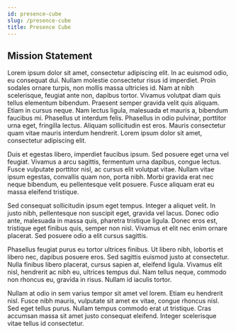 ```yaml
---
id: presence-cube
slug: /presence-cube
title: Presence Cube
---
```



<CanvasBanner marginTop="10px">

## Mission Statement

</CanvasBanner>


Lorem ipsum dolor sit amet, consectetur adipiscing elit. In ac euismod odio, eu consequat dui. Nullam molestie consectetur risus id imperdiet. Proin sodales ornare turpis, non mollis massa ultricies id. Nam at nibh scelerisque, feugiat ante non, dapibus tortor. Vivamus volutpat diam quis tellus elementum bibendum. Praesent semper gravida velit quis aliquam. Etiam in cursus neque. Nam lectus ligula, malesuada et mauris a, bibendum faucibus mi. Phasellus ut interdum felis. Phasellus in odio pulvinar, porttitor urna eget, fringilla lectus. Aliquam sollicitudin est eros. Mauris consectetur quam vitae mauris interdum hendrerit. Lorem ipsum dolor sit amet, consectetur adipiscing elit.

Duis et egestas libero, imperdiet faucibus ipsum. Sed posuere eget urna vel feugiat. Vivamus a arcu sagittis, fermentum urna dapibus, congue lectus. Fusce vulputate porttitor nisl, ac cursus elit volutpat vitae. Nullam vitae ipsum egestas, convallis quam non, porta nibh. Morbi gravida erat nec neque bibendum, eu pellentesque velit posuere. Fusce aliquam erat eu massa eleifend tristique.

Sed consequat sollicitudin ipsum eget tempus. Integer a aliquet velit. In justo nibh, pellentesque non suscipit eget, gravida vel lacus. Donec odio ante, malesuada in massa quis, pharetra tristique ligula. Donec eros est, tristique eget finibus quis, semper non nisl. Vivamus et elit nec enim ornare placerat. Sed posuere odio a elit cursus sagittis.

Phasellus feugiat purus eu tortor ultrices finibus. Ut libero nibh, lobortis et libero nec, dapibus posuere eros. Sed sagittis euismod justo at consectetur. Nulla finibus libero placerat, cursus sapien at, eleifend ligula. Vivamus elit nisl, hendrerit ac nibh eu, ultrices tempus dui. Nam tellus neque, commodo non rhoncus eu, gravida in risus. Nullam id iaculis tortor.

Nullam at odio in sem varius tempor sit amet vel lorem. Etiam eu hendrerit nisl. Fusce nibh mauris, vulputate sit amet ex vitae, congue rhoncus nisl. Sed eget tellus purus. Nullam tempus commodo erat ut tristique. Cras accumsan massa sit amet justo consequat eleifend. Integer scelerisque vitae tellus id consectetur.
